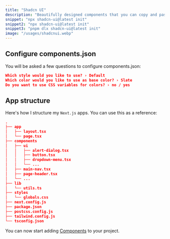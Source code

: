 ```yaml
---
title: "Shadcn UI"
description: "Beautifully designed components that you can copy and paste into your apps. Accessible. Customizable. Open Source."
snippet: "npx shadcn-ui@latest init"
snippet2: "npx shadcn-ui@latest init"
snippet3: "pnpm dlx shadcn-ui@latest init"
image: "/usages/shadcnui.webp"
---
```


## Configure components.json

You will be asked a few questions to configure components.json:

```json
Which style would you like to use? › Default
Which color would you like to use as base color? › Slate
Do you want to use CSS variables for colors? › no / yes
```

## App structure

Here's how I structure my ``Next.js`` apps. You can use this as a reference:

```json
.
├── app
│   ├── layout.tsx
│   └── page.tsx
├── components
│   ├── ui
│   │   ├── alert-dialog.tsx
│   │   ├── button.tsx
│   │   ├── dropdown-menu.tsx
│   │   └── ...
│   ├── main-nav.tsx
│   ├── page-header.tsx
│   └── ...
├── lib
│   └── utils.ts
├── styles
│   └── globals.css
├── next.config.js
├── package.json
├── postcss.config.js
├── tailwind.config.js
└── tsconfig.json
```


You can now start adding [Components](https://ui.shadcn.com/docs/components/accordion) to your project.


